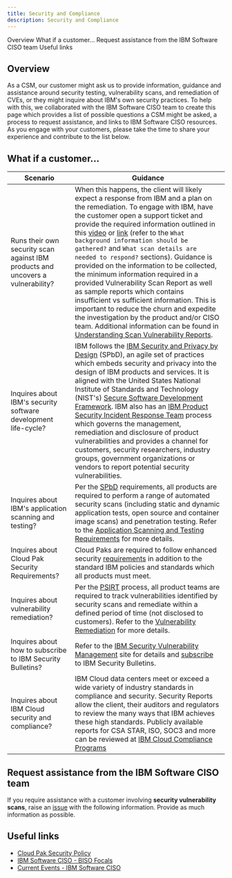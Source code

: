 ```yaml
---
title: Security and Compliance
description: Security and Compliance
---
```

<AnchorLinks small>
  <AnchorLink>Overview</AnchorLink>
  <AnchorLink>What if a customer...</AnchorLink>
  <AnchorLink>Request assistance from the IBM Software CISO team</AnchorLink>
  <AnchorLink>Useful links</AnchorLink>
</AnchorLinks>


## Overview
As a CSM, our customer might ask us to provide information, guidance and assistance around security testing, vulnerability scans, and remediation of CVEs, or they might inquire about IBM's own security practices.
To help with this, we collaborated with the IBM Software CISO team to create this page which provides a list of possible questions a CSM might be asked, a process to request assistance, and links to IBM Software CISO resources.
As you engage with your customers, please take the time to share your experience and contribute to the list below.


## What if a customer...

| Scenario | Guidance |
|--------|--------|
| Runs their own security scan against IBM products and uncovers a vulnerability? | When this happens, the client will likely expect a response from IBM and a plan on the remediation.  To engage with IBM, have the customer open a support ticket and provide the required information outlined in this [video](https://ibm.ent.box.com/s/eh8co3ixe0o2re7irhc9874ark3pmyqt) or [link](https://w3.ibm.com/w3publisher/ibm-software-ciso-csm-playbook/responding-to-customers) (refer to the `What background information should be gathered?` and `What scan details are needed to respond?` sections).  Guidance is provided on the information to be collected, the minimum information required in a provided Vulnerability Scan Report as well as sample reports which contains insufficient vs sufficient information.  This is important to reduce the churn and expedite the investigation by the product and/or CISO team.  Additional information can be found in [Understanding Scan Vulnerability Reports](https://w3.ibm.com/w3publisher/ibm-software-ciso-csm-playbook/responding-to-customers/understanding-scan-vulnerabilities).  |
| Inquires about IBM's security software development life-cycle? | IBM follows the [IBM Security and Privacy by Design](https://www.ibm.com/trust/security-spbd) (SPbD), an agile set of practices which embeds security and privacy into the design of IBM products and services.  It is aligned with the United States National Institute of Standards and Technology (NIST's) [Secure Software Development Framework](https://csrc.nist.gov/Projects/ssdf).  IBM also has an [IBM Product Security Incident Response Team](https://www.ibm.com/trust/security-psirt) process which governs the management, remediation and disclosure of product vulnerabilities and provides a channel for customers, security researchers, industry groups, government organizations or vendors to report potential security vulnerabilities. |
| Inquires about IBM's application scanning and testing? | Per the [SPbD](https://www.ibm.com/trust/security-spbd) requirements, all products are required to perform a range of automated security scans (including static and dynamic application tests, open source and container image scans) and penetration testing.  Refer to the [Application Scanning and Testing Requirements](https://w3.ibm.com/w3publisher/ibm-software-ciso-csm-playbook/csm-enablement/application-scanning-testing) for more details. |
| Inquires about Cloud Pak Security Requirements? | Cloud Paks are required to follow enhanced security [requirements](https://w3.ibm.com/w3publisher/ibm-software-ciso-csm-playbook/csm-enablement/cloud-pak-security-requirements) in addition to the standard IBM policies and standards which all products must meet. |
| Inquires about vulnerability remediation? | Per the [PSIRT](https://www.ibm.com/trust/security-psirt) process, all product teams are required to track vulnerabilities identified by security scans and remediate within a defined period of time (not disclosed to customers).  Refer to the [Vulnerability Remediation](https://w3.ibm.com/w3publisher/ibm-software-ciso-csm-playbook/csm-enablement/vulnerability-remediation) for more details. |
| Inquires about how to subscribe to IBM Security Bulletins? | Refer to the [IBM Security Vulnerability Management](https://www.ibm.com/trust/security-psirt) site for details and [subscribe](https://www.ibm.com/support/pages/node/718119) to IBM Security Bulletins. |
| Inquires about IBM Cloud security and compliance? | IBM Cloud data centers meet or exceed a wide variety of industry standards in compliance and security.  Security Reports allow the client, their auditors and regulators to review the many ways that IBM achieves these high standards.  Publicly available reports for CSA STAR, ISO, SOC3 and more can be reviewed at [IBM Cloud Compliance Programs](https://www.ibm.com/cloud/compliance) |

## Request assistance from the IBM Software CISO team
If you require assistance with a customer involving **security vulnerability scans**, raise an [issue](https://github.ibm.com/customer-success-management/secure-practices-help-request/issues/new?assignees=&labels=&template=request-assistance-.md&title=Help+request) with the following information.
Provide as much information as possible.


## Useful links

* [Cloud Pak Security Policy](https://w3.ibm.com/w3publisher/ccs-ciso/security-privacy-by-design/cloud-pak-security-policy)
* [IBM Software CISO - BISO Focals](https://w3.ibm.com/w3publisher/ccs-ciso/about-us)
* [Current Events - IBM Software CISO](https://w3.ibm.com/w3publisher/ccs-ciso/current-events)
